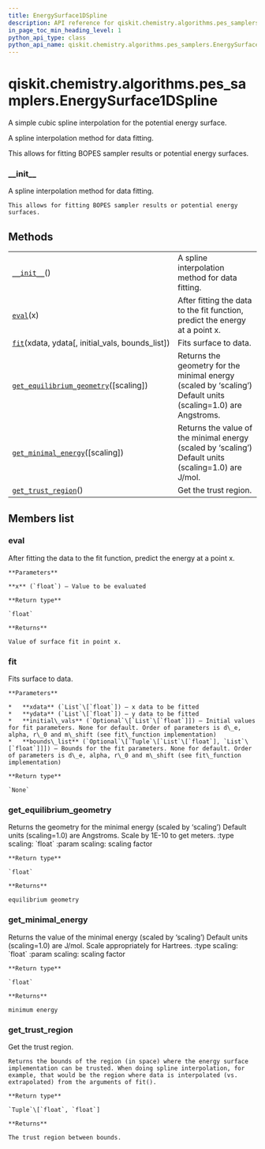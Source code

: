 ```yaml
---
title: EnergySurface1DSpline
description: API reference for qiskit.chemistry.algorithms.pes_samplers.EnergySurface1DSpline
in_page_toc_min_heading_level: 1
python_api_type: class
python_api_name: qiskit.chemistry.algorithms.pes_samplers.EnergySurface1DSpline
---
```


<span id="qiskit-chemistry-algorithms-pes-samplers-energysurface1dspline" />

# qiskit.chemistry.algorithms.pes\_samplers.EnergySurface1DSpline

<Class id="qiskit.chemistry.algorithms.pes_samplers.EnergySurface1DSpline" isDedicatedPage={true} github="https://github.com/qiskit-community/qiskit-aqua/tree/stable/0.8/qiskit/chemistry/algorithms/pes_samplers/potentials/energy_surface_spline.py" signature="EnergySurface1DSpline" modifiers="class">
  A simple cubic spline interpolation for the potential energy surface.

  A spline interpolation method for data fitting.

  This allows for fitting BOPES sampler results or potential energy surfaces.

  ### \_\_init\_\_

  <Function id="qiskit.chemistry.algorithms.pes_samplers.EnergySurface1DSpline.__init__" signature="__init__()">
    A spline interpolation method for data fitting.

    This allows for fitting BOPES sampler results or potential energy surfaces.
  </Function>

  ## Methods

  |                                                                                                                                                                                                                              |                                                                                                              |
  | ---------------------------------------------------------------------------------------------------------------------------------------------------------------------------------------------------------------------------- | ------------------------------------------------------------------------------------------------------------ |
  | [`__init__`](#qiskit.chemistry.algorithms.pes_samplers.EnergySurface1DSpline.__init__ "qiskit.chemistry.algorithms.pes_samplers.EnergySurface1DSpline.__init__")()                                                           | A spline interpolation method for data fitting.                                                              |
  | [`eval`](#qiskit.chemistry.algorithms.pes_samplers.EnergySurface1DSpline.eval "qiskit.chemistry.algorithms.pes_samplers.EnergySurface1DSpline.eval")(x)                                                                      | After fitting the data to the fit function, predict the energy at a point x.                                 |
  | [`fit`](#qiskit.chemistry.algorithms.pes_samplers.EnergySurface1DSpline.fit "qiskit.chemistry.algorithms.pes_samplers.EnergySurface1DSpline.fit")(xdata, ydata\[, initial\_vals, bounds\_list])                              | Fits surface to data.                                                                                        |
  | [`get_equilibrium_geometry`](#qiskit.chemistry.algorithms.pes_samplers.EnergySurface1DSpline.get_equilibrium_geometry "qiskit.chemistry.algorithms.pes_samplers.EnergySurface1DSpline.get_equilibrium_geometry")(\[scaling]) | Returns the geometry for the minimal energy (scaled by ‘scaling’) Default units (scaling=1.0) are Angstroms. |
  | [`get_minimal_energy`](#qiskit.chemistry.algorithms.pes_samplers.EnergySurface1DSpline.get_minimal_energy "qiskit.chemistry.algorithms.pes_samplers.EnergySurface1DSpline.get_minimal_energy")(\[scaling])                   | Returns the value of the minimal energy (scaled by ‘scaling’) Default units (scaling=1.0) are J/mol.         |
  | [`get_trust_region`](#qiskit.chemistry.algorithms.pes_samplers.EnergySurface1DSpline.get_trust_region "qiskit.chemistry.algorithms.pes_samplers.EnergySurface1DSpline.get_trust_region")()                                   | Get the trust region.                                                                                        |

  ## Members list

  ### eval

  <Function id="qiskit.chemistry.algorithms.pes_samplers.EnergySurface1DSpline.eval" signature="eval(x)">
    After fitting the data to the fit function, predict the energy at a point x.

    **Parameters**

    **x** (`float`) – Value to be evaluated

    **Return type**

    `float`

    **Returns**

    Value of surface fit in point x.
  </Function>

  ### fit

  <Function id="qiskit.chemistry.algorithms.pes_samplers.EnergySurface1DSpline.fit" signature="fit(xdata, ydata, initial_vals=None, bounds_list=None)">
    Fits surface to data.

    **Parameters**

    *   **xdata** (`List`\[`float`]) – x data to be fitted
    *   **ydata** (`List`\[`float`]) – y data to be fitted
    *   **initial\_vals** (`Optional`\[`List`\[`float`]]) – Initial values for fit parameters. None for default. Order of parameters is d\_e, alpha, r\_0 and m\_shift (see fit\_function implementation)
    *   **bounds\_list** (`Optional`\[`Tuple`\[`List`\[`float`], `List`\[`float`]]]) – Bounds for the fit parameters. None for default. Order of parameters is d\_e, alpha, r\_0 and m\_shift (see fit\_function implementation)

    **Return type**

    `None`
  </Function>

  ### get\_equilibrium\_geometry

  <Function id="qiskit.chemistry.algorithms.pes_samplers.EnergySurface1DSpline.get_equilibrium_geometry" signature="get_equilibrium_geometry(scaling=1.0)">
    Returns the geometry for the minimal energy (scaled by ‘scaling’) Default units (scaling=1.0) are Angstroms. Scale by 1E-10 to get meters. :type scaling: `float` :param scaling: scaling factor

    **Return type**

    `float`

    **Returns**

    equilibrium geometry
  </Function>

  ### get\_minimal\_energy

  <Function id="qiskit.chemistry.algorithms.pes_samplers.EnergySurface1DSpline.get_minimal_energy" signature="get_minimal_energy(scaling=1.0)">
    Returns the value of the minimal energy (scaled by ‘scaling’) Default units (scaling=1.0) are J/mol. Scale appropriately for Hartrees. :type scaling: `float` :param scaling: scaling factor

    **Return type**

    `float`

    **Returns**

    minimum energy
  </Function>

  ### get\_trust\_region

  <Function id="qiskit.chemistry.algorithms.pes_samplers.EnergySurface1DSpline.get_trust_region" signature="get_trust_region()">
    Get the trust region.

    Returns the bounds of the region (in space) where the energy surface implementation can be trusted. When doing spline interpolation, for example, that would be the region where data is interpolated (vs. extrapolated) from the arguments of fit().

    **Return type**

    `Tuple`\[`float`, `float`]

    **Returns**

    The trust region between bounds.
  </Function>
</Class>

